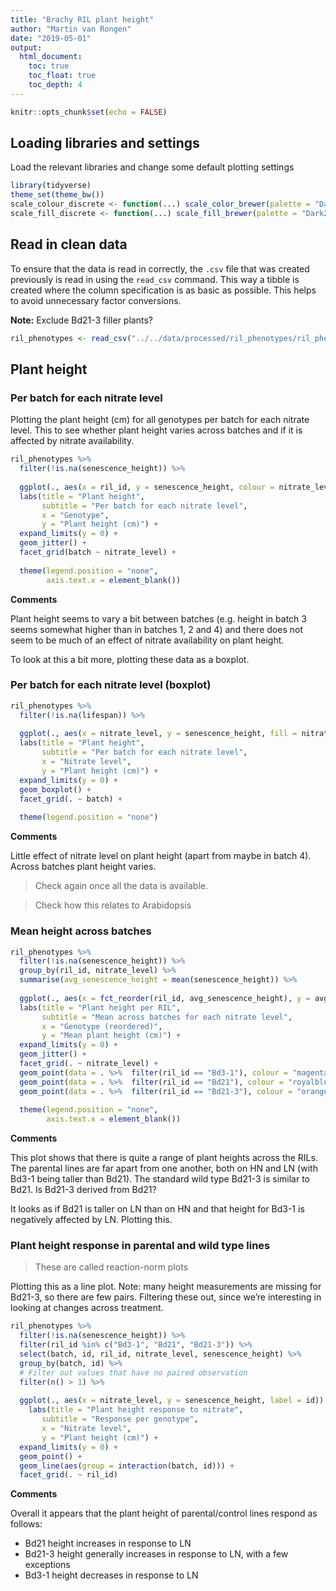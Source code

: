 ```yaml
---
title: "Brachy RIL plant height"
author: "Martin van Rongen"
date: "2019-05-01"
output:
  html_document:
    toc: true
    toc_float: true
    toc_depth: 4
---
```


```r
knitr::opts_chunk$set(echo = FALSE)
```

## Loading libraries and settings

Load the relevant libraries and change some default plotting settings

```r
library(tidyverse)
theme_set(theme_bw())
scale_colour_discrete <- function(...) scale_color_brewer(palette = "Dark2")
scale_fill_discrete <- function(...) scale_fill_brewer(palette = "Dark2")
```

## Read in clean data

To ensure that the data is read in correctly, the `.csv` file that was created previously is read in using the `read_csv` command. This way a tibble is created where the column specification is as basic as possible. This helps to avoid unnecessary factor conversions.

**Note:** Exclude Bd21-3 filler plants?

```r
ril_phenotypes <- read_csv("../../data/processed/ril_phenotypes/ril_phenotypic_data.csv")
```

## Plant height

### Per batch for each nitrate level

Plotting the plant height (cm) for all genotypes per batch for each nitrate level. This to see whether plant height varies across batches and if it is affected by nitrate availability.

```r
ril_phenotypes %>% 
  filter(!is.na(senescence_height)) %>% 
  
  ggplot(., aes(x = ril_id, y = senescence_height, colour = nitrate_level)) +
  labs(title = "Plant height", 
       subtitle = "Per batch for each nitrate level", 
       x = "Genotype", 
       y = "Plant height (cm)") +
  expand_limits(y = 0) +
  geom_jitter() +
  facet_grid(batch ~ nitrate_level) +
  
  theme(legend.position = "none",
        axis.text.x = element_blank())
```

**Comments**

Plant height seems to vary a bit between batches (e.g. height in batch 3 seems somewhat higher than in batches 1, 2 and 4) and there does not seem to be much of an effect of nitrate availability on plant height.

To look at this a bit more, plotting these data as a boxplot.

### Per batch for each nitrate level (boxplot)

```r
ril_phenotypes %>% 
  filter(!is.na(lifespan)) %>% 
  
  ggplot(., aes(x = nitrate_level, y = senescence_height, fill = nitrate_level)) +
  labs(title = "Plant height", 
       subtitle = "Per batch for each nitrate level", 
       x = "Nitrate level",
       y = "Plant height (cm)") +
  expand_limits(y = 0) +
  geom_boxplot() +
  facet_grid(. ~ batch) +
  
  theme(legend.position = "none")
```

**Comments**

Little effect of nitrate level on plant height (apart from maybe in batch 4). Across batches plant height varies.

> Check again once all the data is available.

> Check how this relates to Arabidopsis

### Mean height across batches

```r
ril_phenotypes %>%
  filter(!is.na(senescence_height)) %>% 
  group_by(ril_id, nitrate_level) %>% 
  summarise(avg_senescence_height = mean(senescence_height)) %>% 
  
  ggplot(., aes(x = fct_reorder(ril_id, avg_senescence_height), y = avg_senescence_height, colour = nitrate_level)) +
  labs(title = "Plant height per RIL", 
       subtitle = "Mean across batches for each nitrate level", 
       x = "Genotype (reordered)", 
       y = "Mean plant height (cm)") +
  expand_limits(y = 0) +
  geom_jitter() +
  facet_grid(. ~ nitrate_level) +
  geom_point(data = . %>%  filter(ril_id == "Bd3-1"), colour = "magenta", size = 3, alpha = 0.7) +
  geom_point(data = . %>%  filter(ril_id == "Bd21"), colour = "royalblue3", size = 3, alpha = 0.7) +
  geom_point(data = . %>%  filter(ril_id == "Bd21-3"), colour = "orange", size = 3, alpha = 0.7) +
  
  theme(legend.position = "none",
        axis.text.x = element_blank())
```

**Comments**

This plot shows that there is quite a range of plant heights across the RILs. The parental lines are far apart from one another, both on HN and LN (with Bd3-1 being taller than Bd21). The standard wild type Bd21-3 is similar to Bd21. Is Bd21-3 derived from Bd21?

It looks as if Bd21 is taller on LN than on HN and that height for Bd3-1 is negatively affected by LN. Plotting this.

### Plant height response in parental and wild type lines

> These are called reaction-norm plots

Plotting this as a line plot. Note: many height measurements are missing for Bd21-3, so there are few pairs. Filtering these out, since we're interesting in looking at changes across treatment.

```r
ril_phenotypes %>% 
  filter(!is.na(senescence_height)) %>% 
  filter(ril_id %in% c("Bd3-1", "Bd21", "Bd21-3")) %>% 
  select(batch, id, ril_id, nitrate_level, senescence_height) %>% 
  group_by(batch, id) %>% 
  # Filter out values that have no paired observation
  filter(n() > 1) %>% 
  
  ggplot(., aes(x = nitrate_level, y = senescence_height, label = id)) +
    labs(title = "Plant height response to nitrate", 
       subtitle = "Response per genotype", 
       x = "Nitrate level", 
       y = "Plant height (cm)") +
  expand_limits(y = 0) +
  geom_point() +
  geom_line(aes(group = interaction(batch, id))) +
  facet_grid(. ~ ril_id)
```

**Comments**

Overall it appears that the plant height of parental/control lines respond as follows:

* Bd21 height increases in response to LN
* Bd21-3 height generally increases in response to LN, with a few exceptions
* Bd3-1 height decreases in response to LN
